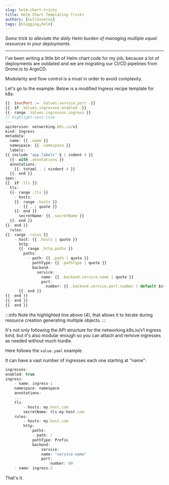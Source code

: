 ```yaml
---
slug: helm-chart-tricks
title: Helm Chart Templating Tricks
authors: [nullniverse]
tags: [blogging,helm]
---
```


_Some trick to alleviate the daily Helm burden of managing multiple equal resources in your deployments._

<!--truncate-->

---

I've been writing a little bit of Helm chart code for my job, because a lot of deployments are outdated and we are migrating our CI/CD pipelines from Drone.io to ArgoCD.

Modularity and flow control is a must in order to avoid complexity.

Let's go to the example. Below is a modified Ingress recipe template for k8s:

```jsx title="Ingress modified Helm templating" showLineNumbers
{{- $svcPort := .Values.service.port -}}
{{- if .Values.ingresses.enabled -}}
{{- range .Values.ingresses.ingress }}
// highlight-next-line
---
apiVersion: networking.k8s.io/v1
kind: Ingress
metadata:
  name: {{ .name }}
  namespace: {{ .namespace }}
  labels:
{{ include "app.labels" $ | indent 4 }}
  {{- with .annotations }}
  annotations:
    {{- toYaml . | nindent 4 }}
  {{- end }}
spec:
{{- if .tls }}
  tls:
  {{- range .tls }}
    - hosts:
    {{- range .hosts }}
      - {{ . | quote }}
    {{- end }}
      secretName: {{ .secretName }}
  {{- end }}
{{- end }}
  rules:
{{- range .rules }}
    - host: {{ .hosts | quote }}
      http:
      {{- range .http.paths }}
        paths:
          - path: {{ .path | quote }}
            pathType: {{ .pathType | quote }}
            backend:
              service:
                name: {{ .backend.service.name | quote }}
                port:
                  number: {{ .backend.service.port.number | default $svcPort }}   
      {{- end }}  
{{- end }}
{{- end }}
{{- end }}
```
:::info
Note the highlighted line above (4), that allows it to iterate during resource creation generating multiple objects.
:::

It's not only following the API structure for the networking.k8s.io/v1 ingress kind, but it's also modular enough so you can attach and remove ingresses as needed without much hurdle.

Here follows the `value.yaml` example. 

It can have a vast number of ingresses each one starting at "name":

```jsx title="Multiple ingress objects declared in values.yaml" showLineNumbers
ingresses:
enabled: true
ingress:
    - name: ingress-1
    namespace: namespace
    annotations:
    ...
    tls:
        - hosts: my.host.com
        secretName: tls-my-host.com
    rules:
        - hosts: my.host.com
        http:
            paths:
            - path: /
            pathType: Prefix
            backend:
                service:
                name: "service-name"
                port:
                    number: 80
    - name: ingress-2
```

That's it.
